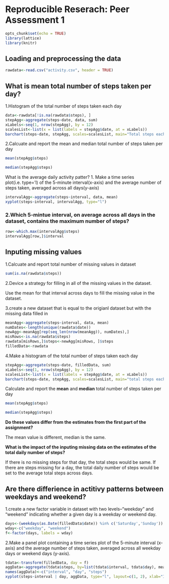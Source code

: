
Reproducible Reserach: Peer Assessment 1
==============================================
```r
opts_chunk$set(echo = TRUE)
library(lattice)
library(knitr)
```
## Loading and preprocessing the data
```r
rawdata<-read.csv("activity.csv", header = TRUE)
```
## What is mean total number of steps taken per day?

1.Histogram of the total number of steps taken each day

```r
data<-rawdata[!is.na(rawdata$steps), ]  
stepAgg<-aggregate(steps~date, data, sum)
xLabels<-seq(1, nrow(stepAgg), by = 12)
scalesList<-list(x = list(labels = stepAgg$date, at = xLabels))
barchart(steps~date, stepAgg, scales=scalesList, main="Total steps each day", xlab = "date")
```

2.Calcuate and report the mean and median total number of steps taken per day
```r
mean(stepAgg$steps)

median(stepAgg$steps)
```

What is the average daily activity patter?
1. Make a time series plot(i.e. type='l) of the 5-minute interval(x-axis) and the average number of steps taken, averaged across all days(y-axis)
```r
intervalAgg<-aggregate(steps~interval, data, mean)
xyplot(steps~interval, intervalAgg, type="l")
```

### 2.Which 5-mintue interval, on average across all days in the dataset, contains the maximum number of steps?
```r
row<-which.max(intervalAgg$steps)
intervalAgg[row,]$interval
```

## Inputing missing values
1.Calcuate and report total number of missing values in dataset
```r
sum(is.na(rawdata$steps))
```

2.Device a strategy for filling in all of the missing values in the dataset.

Use the mean for that interval across days to fill the missing value in the dataset.

3.create a new dataset that is equal to the origianl dataset but with the missing data filled in

```r
meanAgg<-aggregate(steps~interval, data, mean)
numDates<-length(unique(rawdata$date))
newAgg<-meanAgg[rep(seq_len(nrow(meanAgg)), numDates),]
misRows<-is.na(rawdata$steps)
rawdata[misRows,]$steps<-newAgg[misRows, ]$steps
filledData<-rawdata
```

4.Make a histogram of the total number of steps taken each day
```r
stepAgg<-aggregate(steps~date, filledData, sum)
xLabels<-seq(1, nrow(stepAgg), by = 12)
scalesList<-list(x = list(labels = stepAgg$date, at = xLabels))
barchart(steps~date, stepAgg, scales=scalesList, main="total steps each day", xlab="date")
```

Calculate and report the **mean** and **median** total number of steps taken per day
```r
mean(stepAgg$steps)

median(stepAgg$steps)
```

**Do these values differ from the estimates from the first part of the assignment?**

The mean value is different, median is the same.

**What is the impact of the inputing missing data on the estimates of the total daily number of steps?**

If there is no missing steps for that day, the total steps would be same. If there are steps missing for a day, the total daily number of steps would be set to the average total steps
across days.


## Are there differience in actitivy patterns between weekdays and weekend?

1.create a new factor variable in dataset with two levels--"weekday" and "weekend" indicating whether a given day is a weekday or weekend day.
```r
days<-(weekdays(as.Date(filledData$date)) %in% c('Saturday','Sunday'))
wday<-c("weekday", "weekend")
f<-factor(days, labels = wday)
```

2.Make a panel plot containing a time series plot of the 5-minute interval (x-axis) and the average number of steps taken, averaged across all weekday days or weekend days (y-axis).
```r
tdata<-transform(filledData, day = f)
aggData<-aggregate(tdata$steps, by=list(tdata$interval, tdata$day), mean)
names(aggData)<-c("interval", "day", "steps")
xyplot(steps~interval | day, aggData, type="l", layout=c(1, 2), xlab="Interval", ylab="Number of steps")
```
